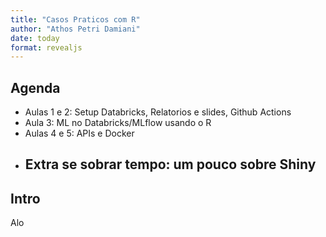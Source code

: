 ```yaml
---
title: "Casos Praticos com R"
author: "Athos Petri Damiani"
date: today
format: revealjs
---
```


## Agenda

- Aulas 1 e 2: Setup Databricks, Relatorios e slides, Github Actions
- Aula 3: ML no Databricks/MLflow usando o R
- Aulas 4 e 5: APIs e Docker
- Extra se sobrar tempo: um pouco sobre Shiny
---

## Intro

Alo